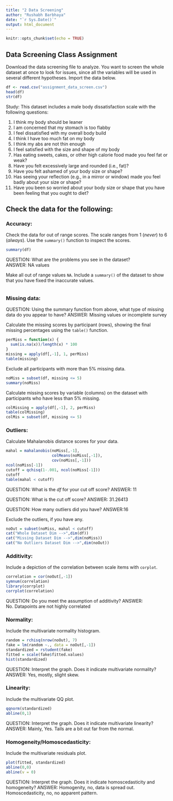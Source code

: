 ```yaml
---
title: "2 Data Screening"
author: "Rushabh Barbhaya"
date: "`r Sys.Date()`"
output: html_document
---
```


```r
knitr::opts_chunk$set(echo = TRUE)
```

## Data Screening Class Assignment

Download the data screening file to analyze. You want to screen the whole dataset at once to look for issues, since all the variables will be used in several different hypotheses. Import the data below. 

```r
df <- read.csv("assignment_data_screen.csv")
head(df)
str(df)
```

Study: This dataset includes a male body dissatisfaction scale with the following questions: 

1.	I think my body should be leaner
2.	I am concerned that my stomach is too flabby
3.	I feel dissatisfied with my overall body build
4.	I think I have too much fat on my body
5.	I think my abs are not thin enough
6.	I feel satisfied with the size and shape of my body
7.	Has eating sweets, cakes, or other high calorie food made you feel fat or weak?
8.	Have you felt excessively large and rounded (i.e., fat)?
9.	Have you felt ashamed of your body size or shape?
10.	Has seeing your reflection (e.g., in a mirror or window) made you feel badly about your size or shape?
11.	Have you been so worried about your body size or shape that you have been feeling that you ought to diet?

## Check the data for the following:

### Accuracy:

Check the data for out of range scores.  The scale ranges from 1 (*never*) to 6 (*always*). Use the `summary()` function to inspect the scores. 

```r
summary(df)
```

QUESTION: What are the problems you see in the dataset?  
ANSWER: NA values

Make all out of range values `NA`. Include a `summary()` of the dataset to show that you have fixed the inaccurate values. 

```r

```

### Missing data:

QUESTION: Using the summary function from above, what type of missing data do you appear to have? 
ANSWER: Missing values or incomplete survey

Calculate the missing scores by participant (rows), showing the final missing percentages using the `table()` function. 

```r
perMiss = function(x) {
  sum(is.na(x))/length(x) * 100
}
missing = apply(df[,-1], 1, perMiss)
table(missing)
```

Exclude all participants with more than 5% missing data.

```r
noMiss = subset(df, missing <= 5)
summary(noMiss)
```

Calculate missing scores by variable (columns) on the dataset with participants who have less than 5% missing.  

```r
colMissing = apply(df[,-1], 2, perMiss)
table(colMissing)
colMis = subset(df, missing <= 5)
```

### Outliers:

Calculate Mahalanobis distance scores for your data.

```r
mahal = mahalanobis(noMiss[,-1],
                    colMeans(noMiss[,-1]),
                    cov(noMiss[,-1]))
ncol(noMiss[-1])
cutoff = qchisq(1-.001, ncol(noMiss[-1]))
cutoff
table(mahal < cutoff)
```

QUESTION: What is the *df* for your cut off score?
ANSWER: 11

QUESTION: What is the cut off score? 
ANSWER: 31.26413

QUESTION: How many outliers did you have? 
ANSWER:16

Exclude the outliers, if you have any. 

```r
noOut = subset(noMiss, mahal < cutoff)
cat("Whole Dataset Dim -->",dim(df))
cat("Missing Dataset Dim -->",dim(noMiss))
cat("No Outliers Dataset Dim -->",dim(noOut))
```

### Additivity:

Include a depiction of the correlation between scale items with `corplot`. 

```r
correlation = cor(noOut[,-1])
symnum(correlation)
library(corrplot)
corrplot(correlation)
```

QUESTION: Do you meet the assumption of additivity?
ANSWER: No. Datapoints are not highly correlated

### Normality:

Include the multivariate normality histogram.

```r
random = rchisq(nrow(noOut), 7)
fake = lm(random ~., data = noOut[,-1])
standardized = rstudent(fake)
fitted = scale(fake$fitted.values)
hist(standardized)
```

QUESTION: Interpret the graph.  Does it indicate multivariate normality?
ANSWER: Yes, mostly, slight skew.

### Linearity: 

Include the multivariate QQ plot.

```r
qqnorm(standardized)
abline(0,1)
```

QUESTION: Interpret the graph. Does it indicate multivariate linearity?
ANSWER: Mainly, Yes. Tails are a bit out far from the normal.

### Homogeneity/Homoscedasticity:

Include the multivariate residuals plot.

```r
plot(fitted, standardized)
abline(0,0)
abline(v = 0)
```

QUESTION: Interpret the graph. Does it indicate homoscedasticity and homogeneity?
ANSWER: Homogenity, no, data is spread out. Homoscedasticity, no, no apparent pattern.

